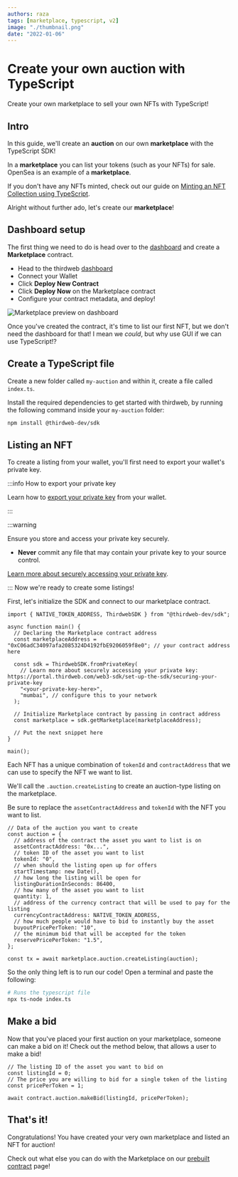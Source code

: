 ```yaml
---
authors: raza
tags: [marketplace, typescript, v2]
image: "./thumbnail.png"
date: "2022-01-06"
---
```


# Create your own auction with TypeScript

Create your own marketplace to sell your own NFTs with TypeScript!

<!-- truncate -->

## Intro

In this guide, we'll create an **auction** on our own **marketplace** with the TypeScript SDK!

In a **marketplace** you can list your tokens (such as your NFTs) for sale. OpenSea is an example of a **marketplace**.

If you don't have any NFTs minted, check out our guide on [Minting an NFT Collection using TypeScript](/guides/mint-nft-collection-using-typescript-sdk).

Alright without further ado, let's create our **marketplace**!

## Dashboard setup

The first thing we need to do is head over to the [dashboard](https://thirdweb.com/dashboard) and create a **Marketplace** contract.

- Head to the thirdweb [dashboard](https://thirdweb.com/dashboard)
- Connect your Wallet
- Click **Deploy New Contract**
- Click **Deploy Now** on the Marketplace contract
- Configure your contract metadata, and deploy!

![Marketplace preview on dashboard](./17-marketplace.png)

Once you've created the contract, it's time to list our first NFT, but we don't need the dashboard for that! I mean we _could_, but why use GUI if we can use TypeScript!?

## Create a TypeScript file

Create a new folder called `my-auction` and within it,
create a file called `index.ts`.

Install the required dependencies to get started with thirdweb, by running the following command inside
your `my-auction` folder:

```bash
npm install @thirdweb-dev/sdk
```

## Listing an NFT

To create a listing from your wallet, you'll first need to export your wallet's private key.

:::info How to export your private key

Learn how to [export your private key](/guides/create-a-metamask-wallet#export-your-private-key) from your wallet.

:::

:::warning

Ensure you store and access your private key securely.

- **Never** commit any file that may contain your private key to your source control.

[Learn more about securely accessing your private key](/web3-sdk/set-up-the-sdk/securing-your-private-key).

:::
Now we're ready to create some listings!

First, let's initialize the SDK and connect to our marketplace contract.

```tsx title="index.ts"
import { NATIVE_TOKEN_ADDRESS, ThirdwebSDK } from "@thirdweb-dev/sdk";

async function main() {
  // Declaring the Marketplace contract address
  const marketplaceAddress = "0xC06adC34097afa2085324D4192fbE9206059f8e0"; // your contract address here

  const sdk = ThirdwebSDK.fromPrivateKey(
    // Learn more about securely accessing your private key: https://portal.thirdweb.com/web3-sdk/set-up-the-sdk/securing-your-private-key
    "<your-private-key-here>",
    "mumbai", // configure this to your network
  );

  // Initialize Marketplace contract by passing in contract address
  const marketplace = sdk.getMarketplace(marketplaceAddress);

  // Put the next snippet here
}

main();
```

Each NFT has a unique combination of `tokenId` and `contractAddress`
that we can use to specify the NFT we want to list.

We'll call the `.auction.createListing` to create an auction-type listing on the marketplace.

Be sure to replace the `assetContractAddress` and `tokenId` with the NFT you want to list.

```tsx title="index.ts"
// Data of the auction you want to create
const auction = {
  // address of the contract the asset you want to list is on
  assetContractAddress: "0x...",
  // token ID of the asset you want to list
  tokenId: "0",
  // when should the listing open up for offers
  startTimestamp: new Date(),
  // how long the listing will be open for
  listingDurationInSeconds: 86400,
  // how many of the asset you want to list
  quantity: 1,
  // address of the currency contract that will be used to pay for the listing
  currencyContractAddress: NATIVE_TOKEN_ADDRESS,
  // how much people would have to bid to instantly buy the asset
  buyoutPricePerToken: "10",
  // the minimum bid that will be accepted for the token
  reservePricePerToken: "1.5",
};

const tx = await marketplace.auction.createListing(auction);
```

So the only thing left is to run our code! Open a terminal and paste the following:

```bash
# Runs the typescript file
npx ts-node index.ts
```

## Make a bid

Now that you've placed your first auction on your marketplace, someone can make a bid on it!
Check out the method below, that allows a user to make a bid!

```tsx title="index.ts"
// The listing ID of the asset you want to bid on
const listingId = 0;
// The price you are willing to bid for a single token of the listing
const pricePerToken = 1;

await contract.auction.makeBid(listingId, pricePerToken);
```

## That's it!

Congratulations! You have created your very own marketplace and listed an NFT for auction!

Check out what else you can do with the Marketplace on our [prebuilt contract](/pre-built-contracts/marketplace) page!
